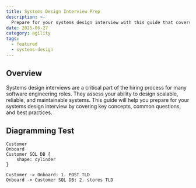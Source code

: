 ```yaml
---
title: Systems Design Interview Prep
description: >-
  Prepare for your systems design interview with this guide that covers key concepts, common questions, and best practices.
date: 2025-06-27
category: agility
tags:
  - featured
  - systems-design
---
```


## Overview

Systems design interviews are a critical part of the hiring process for many software engineering roles. They assess your ability to design scalable, reliable, and maintainable systems. This guide will help you prepare for your systems design interview by covering key concepts, common questions, and best practices.

## Diagramming Test

```d2 width=300px
Customer
Onboard
Customer SQL DB {
	shape: cylinder
}

Customer -> Onboard: 1. POST TLD
Onboard -> Customer SQL DB: 2. stores TLD
```
